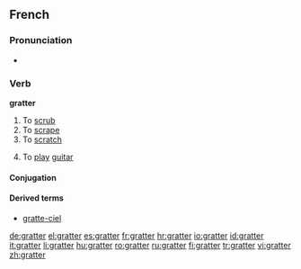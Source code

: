 ==French==

===Pronunciation===
* {{audio|Fr-gratter.ogg|Audio}}

===Verb===
'''gratter'''

# To [[scrub]]
# To [[scrape]]
# To [[scratch]]
# {{colloquial|lang=fr}} To [[play]] [[guitar]]

====Conjugation====
{{fr-conj-er|gratt|avoir}}

====Derived terms====
*[[gratte-ciel]]

[[de:gratter]]
[[el:gratter]]
[[es:gratter]]
[[fr:gratter]]
[[hr:gratter]]
[[io:gratter]]
[[id:gratter]]
[[it:gratter]]
[[li:gratter]]
[[hu:gratter]]
[[ro:gratter]]
[[ru:gratter]]
[[fi:gratter]]
[[tr:gratter]]
[[vi:gratter]]
[[zh:gratter]]
